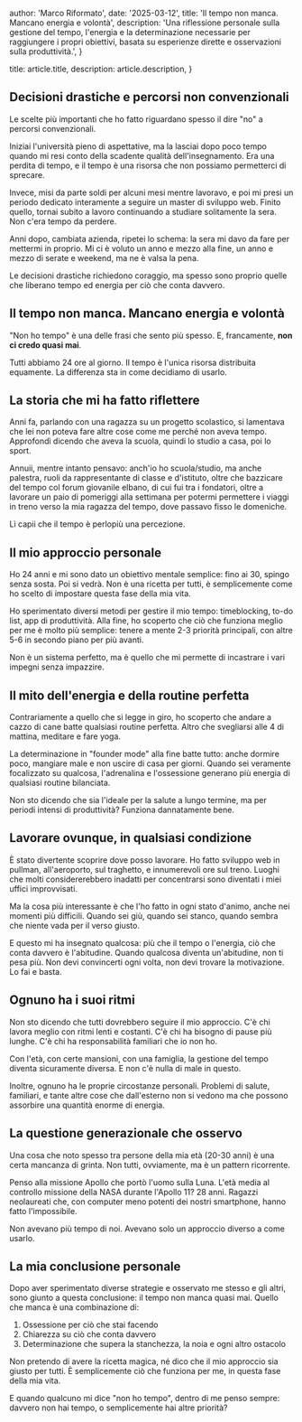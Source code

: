 
  author: 'Marco Riformato',
  date: '2025-03-12',
  title: 'Il tempo non manca. Mancano energia e volontà',
  description:
    'Una riflessione personale sulla gestione del tempo, l\'energia e la determinazione necessarie per raggiungere i propri obiettivi, basata su esperienze dirette e osservazioni sulla produttività.',
}

  title: article.title,
  description: article.description,
}


## Decisioni drastiche e percorsi non convenzionali

Le scelte più importanti che ho fatto riguardano spesso il dire "no" a percorsi convenzionali.

Iniziai l'università pieno di aspettative, ma la lasciai dopo poco tempo quando mi resi conto della scadente qualità dell'insegnamento. Era una perdita di tempo, e il tempo è una risorsa che non possiamo permetterci di sprecare.

Invece, misi da parte soldi per alcuni mesi mentre lavoravo, e poi mi presi un periodo dedicato interamente a seguire un master di sviluppo web. Finito quello, tornai subito a lavoro continuando a studiare solitamente la sera. Non c'era tempo da perdere.

Anni dopo, cambiata azienda, ripetei lo schema: la sera mi davo da fare per mettermi in proprio. Mi ci è voluto un anno e mezzo alla fine, un anno e mezzo di serate e weekend, ma ne è valsa la pena.

Le decisioni drastiche richiedono coraggio, ma spesso sono proprio quelle che liberano tempo ed energia per ciò che conta davvero.

## Il tempo non manca. Mancano energia e volontà

"Non ho tempo" è una delle frasi che sento più spesso. E, francamente, **non ci credo quasi mai**.

Tutti abbiamo 24 ore al giorno. Il tempo è l'unica risorsa distribuita equamente. La differenza sta in come decidiamo di usarlo.

## La storia che mi ha fatto riflettere

Anni fa, parlando con una ragazza su un progetto scolastico, si lamentava che lei non poteva fare altre cose come me perché non aveva tempo. Approfondì dicendo che aveva la scuola, quindi lo studio a casa, poi lo sport.

Annuii, mentre intanto pensavo: anch'io ho scuola/studio, ma anche palestra, ruoli da rappresentante di classe e d'istituto, oltre che bazzicare del tempo col forum giovanile elbano, di cui fui tra i fondatori, oltre a lavorare un paio di pomeriggi alla settimana per potermi permettere i viaggi in treno verso la mia ragazza del tempo, dove passavo fisso le domeniche.

Lì capii che il tempo è perlopiù una percezione.

## Il mio approccio personale

Ho 24 anni e mi sono dato un obiettivo mentale semplice: fino ai 30, spingo senza sosta. Poi si vedrà. Non è una ricetta per tutti, è semplicemente come ho scelto di impostare questa fase della mia vita.

Ho sperimentato diversi metodi per gestire il mio tempo: timeblocking, to-do list, app di produttività. Alla fine, ho scoperto che ciò che funziona meglio per me è molto più semplice: tenere a mente 2-3 priorità principali, con altre 5-6 in secondo piano per più avanti.

Non è un sistema perfetto, ma è quello che mi permette di incastrare i vari impegni senza impazzire.

## Il mito dell'energia e della routine perfetta

Contrariamente a quello che si legge in giro, ho scoperto che andare a cazzo di cane batte qualsiasi routine perfetta. Altro che svegliarsi alle 4 di mattina, meditare e fare yoga.

La determinazione in "founder mode" alla fine batte tutto: anche dormire poco, mangiare male e non uscire di casa per giorni. Quando sei veramente focalizzato su qualcosa, l'adrenalina e l'ossessione generano più energia di qualsiasi routine bilanciata.

Non sto dicendo che sia l'ideale per la salute a lungo termine, ma per periodi intensi di produttività? Funziona dannatamente bene.

## Lavorare ovunque, in qualsiasi condizione

È stato divertente scoprire dove posso lavorare. Ho fatto sviluppo web in pullman, all'aeroporto, sul traghetto, e innumerevoli ore sul treno. Luoghi che molti considererebbero inadatti per concentrarsi sono diventati i miei uffici improvvisati.

Ma la cosa più interessante è che l'ho fatto in ogni stato d'animo, anche nei momenti più difficili. Quando sei giù, quando sei stanco, quando sembra che niente vada per il verso giusto.

E questo mi ha insegnato qualcosa: più che il tempo o l'energia, ciò che conta davvero è l'abitudine. Quando qualcosa diventa un'abitudine, non ti pesa più. Non devi convincerti ogni volta, non devi trovare la motivazione. Lo fai e basta.

## Ognuno ha i suoi ritmi 

Non sto dicendo che tutti dovrebbero seguire il mio approccio. C'è chi lavora meglio con ritmi lenti e costanti. C'è chi ha bisogno di pause più lunghe. C'è chi ha responsabilità familiari che io non ho.

Con l'età, con certe mansioni, con una famiglia, la gestione del tempo diventa sicuramente diversa. E non c'è nulla di male in questo.

Inoltre, ognuno ha le proprie circostanze personali. Problemi di salute, familiari, e tante altre cose che dall'esterno non si vedono ma che possono assorbire una quantità enorme di energia.

## La questione generazionale che osservo

Una cosa che noto spesso tra persone della mia età (20-30 anni) è una certa mancanza di grinta. Non tutti, ovviamente, ma è un pattern ricorrente.

Penso alla missione Apollo che portò l'uomo sulla Luna. L'età media al controllo missione della NASA durante l'Apollo 11? 28 anni. Ragazzi neolaureati che, con computer meno potenti dei nostri smartphone, hanno fatto l'impossibile.

Non avevano più tempo di noi. Avevano solo un approccio diverso a come usarlo.

## La mia conclusione personale

Dopo aver sperimentato diverse strategie e osservato me stesso e gli altri, sono giunto a questa conclusione: il tempo non manca quasi mai. Quello che manca è una combinazione di:

1. Ossessione per ciò che stai facendo
2. Chiarezza su ciò che conta davvero
3. Determinazione che supera la stanchezza, la noia e ogni altro ostacolo

Non pretendo di avere la ricetta magica, né dico che il mio approccio sia giusto per tutti. È semplicemente ciò che funziona per me, in questa fase della mia vita.

E quando qualcuno mi dice "non ho tempo", dentro di me penso sempre: davvero non hai tempo, o semplicemente hai altre priorità?